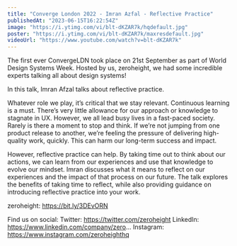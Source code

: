 ```yaml
---
title: "Converge London 2022 - Imran Azfal - Reflective Practice"
publishedAt: "2023-06-15T16:22:54Z"
image: "https://i.ytimg.com/vi/blt-dKZAR7k/hqdefault.jpg"
poster: "https://i.ytimg.com/vi/blt-dKZAR7k/maxresdefault.jpg"
videoUrl: "https://www.youtube.com/watch?v=blt-dKZAR7k"
---
```


The first ever ConvergeLDN took place on 21st September as part of World Design Systems Week. Hosted by us, zeroheight, we had some incredible experts talking all about design systems!

In this talk, Imran Afzal talks about reflective practice.

Whatever role we play, it’s critical that we stay relevant. Continuous learning is a must. There’s very little allowance for our approach or knowledge to stagnate in UX. However, we all lead busy lives in a fast-paced society. Rarely is there a moment to stop and think. If we’re not jumping from one product release to another, we’re feeling the pressure of delivering high-quality work, quickly. This can harm our long-term success and impact.

However, reflective practice can help. By taking time out to think about our actions, we can learn from our experiences and use that knowledge to evolve our mindset. Imran discusses what it means to reflect on our experiences and the impact of that process on our future. The talk explores the benefits of taking time to reflect, while also providing guidance on introducing reflective practice into your work.

zeroheight: https://bit.ly/3DEvORN

Find us on social:
Twitter: https://twitter.com/zeroheight
LinkedIn: https://www.linkedin.com/company/zero...
Instagram: https://www.instagram.com/zeroheighthq
